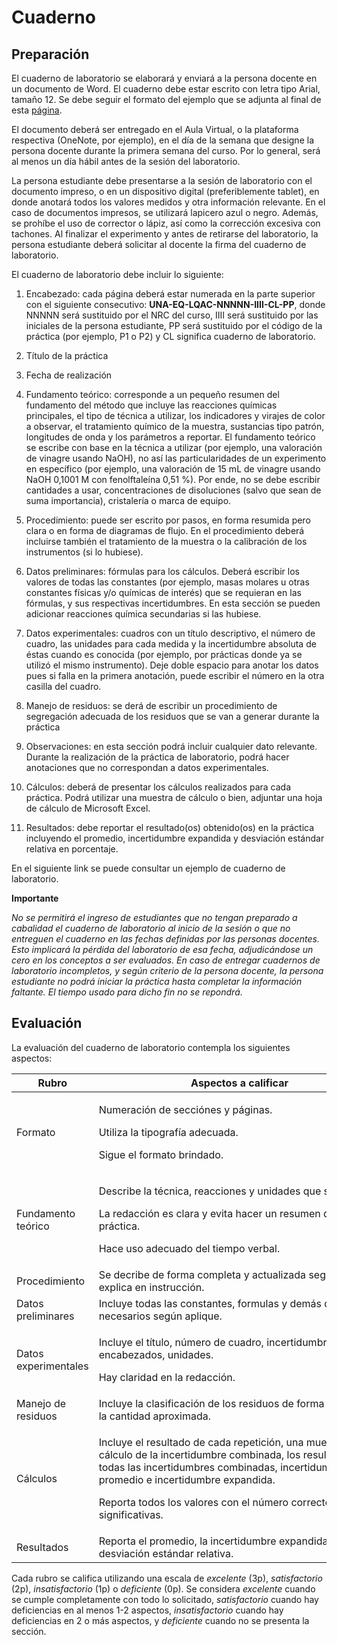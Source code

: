 # Cuaderno

## Preparación

El cuaderno de laboratorio se elaborará y enviará a la persona docente en un documento de Word. El cuaderno debe estar escrito con letra tipo Arial, tamaño 12. Se debe seguir el formato del ejemplo que se adjunta al final de esta [página](https://github.com/leomenar/Instructivo_Lab_QA/blob/main/Anexos/Formato_informe.docx).

El documento deberá ser entregado en el Aula Virtual, o la plataforma respectiva (OneNote, por ejemplo), en el día de la semana que designe la persona docente durante la primera semana del curso. Por lo general, será al menos un día hábil antes de la sesión del laboratorio.

La persona estudiante debe presentarse a la sesión de laboratorio con el documento impreso, o en un dispositivo digital (preferiblemente tablet), en donde anotará todos los valores medidos y otra información relevante. En el caso de documentos impresos, se utilizará lapicero azul o negro. Además, se prohíbe el uso de corrector o lápiz, así como la corrección excesiva con tachones. Al finalizar el experimento y antes de retirarse del laboratorio, la persona estudiante deberá solicitar al docente la firma del cuaderno de laboratorio.

El cuaderno de laboratorio debe incluir lo siguiente:

1.  Encabezado: cada página deberá estar numerada en la parte superior con el siguiente consecutivo: **UNA-EQ-LQAC-NNNNN-IIII-CL-PP**, donde NNNNN será sustituido por el NRC del curso, IIII será sustituido por las iniciales de la persona estudiante, PP será sustituido por el código de la práctica (por ejemplo, P1 o P2) y CL significa cuaderno de laboratorio.

2.  Título de la práctica

3.  Fecha de realización

4.  Fundamento teórico: corresponde a un pequeño resumen del fundamento del método que incluye las reacciones químicas principales, el tipo de técnica a utilizar, los indicadores y virajes de color a observar, el tratamiento químico de la muestra, sustancias tipo patrón, longitudes de onda y los parámetros a reportar. El fundamento teórico se escribe con base en la técnica a utilizar (por ejemplo, una valoración de vinagre usando NaOH), no así las particularidades de un experimento en específico (por ejemplo, una valoración de 15 mL de vinagre usando NaOH 0,1001 M con fenolftaleína 0,51 %). Por ende, no se debe escribir cantidades a usar, concentraciones de disoluciones (salvo que sean de suma importancia), cristalería o marca de equipo.

5.  Procedimiento: puede ser escrito por pasos, en forma resumida pero clara o en forma de diagramas de flujo. En el procedimiento deberá incluirse también el tratamiento de la muestra o la calibración de los instrumentos (si lo hubiese).

6.  Datos preliminares: fórmulas para los cálculos. Deberá escribir los valores de todas las constantes (por ejemplo, masas molares u otras constantes físicas y/o químicas de interés) que se requieran en las fórmulas, y sus respectivas incertidumbres. En esta sección se pueden adicionar reacciones química secundarias si las hubiese.

7.  Datos experimentales: cuadros con un título descriptivo, el número de cuadro, las unidades para cada medida y la incertidumbre absoluta de éstas cuando es conocida (por ejemplo, por prácticas donde ya se utilizó el mismo instrumento). Deje doble espacio para anotar los datos pues si falla en la primera anotación, puede escribir el número en la otra casilla del cuadro.

8.  Manejo de residuos: se derá de escribir un procedimiento de segregación adecuada de los residuos que se van a generar durante la práctica

9.  Observaciones: en esta sección podrá incluir cualquier dato relevante. Durante la realización de la práctica de laboratorio, podrá hacer anotaciones que no correspondan a datos experimentales.

10. Cálculos: deberá de presentar los cálculos realizados para cada práctica. Podrá utilizar una muestra de cálculo o bien, adjuntar una hoja de cálculo de Microsoft Excel.

11. Resultados: debe reportar el resultado(os) obtenido(os) en la práctica incluyendo el promedio, incertidumbre expandida y desviación estándar relativa en porcentaje.

En el siguiente link se puede consultar un ejemplo de cuaderno de laboratorio.

**Importante**

*No se permitirá el ingreso de estudiantes que no tengan preparado a cabalidad el cuaderno de laboratorio al inicio de la sesión o que no entreguen el cuaderno en las fechas definidas por las personas docentes. Esto implicará la pérdida del laboratorio de esa fecha, adjudicándose un cero en los conceptos a ser evaluados. En caso de entregar cuadernos de laboratorio incompletos, y según criterio de la persona docente, la persona estudiante no podrá iniciar la práctica hasta completar la información faltante. El tiempo usado para dicho fin no se repondrá.*

## Evaluación

La evaluación del cuaderno de laboratorio contempla los siguientes aspectos:

+----------------------+-------------------------------------------------------------------------------------------------------------------------------------------------------------------------------------------------------------+-------+
| **Rubro**            | Aspectos a calificar                                                                                                                                                                                        | \%    |
+======================+=============================================================================================================================================================================================================+=======+
| Formato              | Numeración de secciónes y páginas.                                                                                                                                                                          | 5     |
|                      |                                                                                                                                                                                                             |       |
|                      | Utiliza la tipografía adecuada.                                                                                                                                                                             |       |
|                      |                                                                                                                                                                                                             |       |
|                      | Sigue el formato brindado.                                                                                                                                                                                  |       |
+----------------------+-------------------------------------------------------------------------------------------------------------------------------------------------------------------------------------------------------------+-------+
| Fundamento teórico   | Describe la técnica, reacciones y unidades que se reportan.                                                                                                                                                 | 20    |
|                      |                                                                                                                                                                                                             |       |
|                      | La redacción es clara y evita hacer un resumen de la práctica.                                                                                                                                              |       |
|                      |                                                                                                                                                                                                             |       |
|                      | Hace uso adecuado del tiempo verbal.                                                                                                                                                                        |       |
+----------------------+-------------------------------------------------------------------------------------------------------------------------------------------------------------------------------------------------------------+-------+
| Procedimiento        | Se decribe de forma completa y actualizada según se explica en instrucción.                                                                                                                                 | 5     |
+----------------------+-------------------------------------------------------------------------------------------------------------------------------------------------------------------------------------------------------------+-------+
| Datos preliminares   | Incluye todas las constantes, formulas y demás datos necesarios según aplique.                                                                                                                              | 5     |
+----------------------+-------------------------------------------------------------------------------------------------------------------------------------------------------------------------------------------------------------+-------+
| Datos experimentales | Incluye el título, número de cuadro, incertidumbres, encabezados, unidades.                                                                                                                                 | 20    |
|                      |                                                                                                                                                                                                             |       |
|                      | Hay claridad en la redacción.                                                                                                                                                                               |       |
+----------------------+-------------------------------------------------------------------------------------------------------------------------------------------------------------------------------------------------------------+-------+
| Manejo de residuos   | Incluye la clasificación de los residuos de forma correcta y la cantidad aproximada.                                                                                                                        | 5     |
+----------------------+-------------------------------------------------------------------------------------------------------------------------------------------------------------------------------------------------------------+-------+
| Cálculos             | Incluye el resultado de cada repetición, una muestra de cálculo de la incertidumbre combinada, los resultados de todas las incertidumbres combinadas, incertidumbre del promedio e incertidumbre expandida. | 35    |
|                      |                                                                                                                                                                                                             |       |
|                      | Reporta todos los valores con el número correcto de cifras significativas.                                                                                                                                  |       |
+----------------------+-------------------------------------------------------------------------------------------------------------------------------------------------------------------------------------------------------------+-------+
| Resultados           | Reporta el promedio, la incertidumbre expandida y la desviación estándar relativa.                                                                                                                          | 5     |
+----------------------+-------------------------------------------------------------------------------------------------------------------------------------------------------------------------------------------------------------+-------+

Cada rubro se califica utilizando una escala de *excelente* (3p), *satisfactorio* (2p), *insatisfactorio* (1p) o *deficiente* (0p). Se considera *excelente* cuando se cumple completamente con todo lo solicitado, *satisfactorio* cuando hay deficiencias en al menos 1-2 aspectos, *insatisfactorio* cuando hay deficiencias en 2 o más aspectos, y *deficiente* cuando no se presenta la sección.
